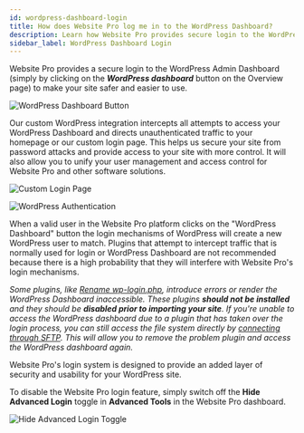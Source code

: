```yaml
---
id: wordpress-dashboard-login
title: How does Website Pro log me in to the WordPress Dashboard?
description: Learn how Website Pro provides secure login to the WordPress Admin Dashboard and how this feature can be disabled if needed.
sidebar_label: WordPress Dashboard Login
---
```


Website Pro provides a secure login to the WordPress Admin Dashboard (simply by clicking on the ***WordPress dashboard*** button on the Overview page) to make your site safer and easier to use.

![WordPress Dashboard Button](./img/website-pro/wordpress-dashboard-button.png)

Our custom WordPress integration intercepts all attempts to access your WordPress Dashboard and directs unauthenticated traffic to your homepage or our custom login page. This helps us secure your site from password attacks and provide access to your site with more control. It will also allow you to unify your user management and access control for Website Pro and other software solutions.

![Custom Login Page](./img/website-pro/custom-login-page.png)

![WordPress Authentication](./img/website-pro/wordpress-authentication.png)

When a valid user in the Website Pro platform clicks on the "WordPress Dashboard" button the login mechanisms of WordPress will create a new WordPress user to match. Plugins that attempt to intercept traffic that is normally used for login or WordPress Dashboard are not recommended because there is a high probability that they will interfere with Website Pro's login mechanisms. 

*Some plugins, like [Rename wp-login.php](https://en-ca.wordpress.org/plugins/rename-wp-login/), introduce errors or render the WordPress Dashboard inaccessible. These plugins **should not be installed** and they should be **disabled prior to importing your site**. If you're unable to access the WordPress dashboard due to a plugin that has taken over the login process, you can still access the file system directly by [connecting through SFTP](https://help.websitepro.hosting/?p=202). This will allow you to remove the problem plugin and access the WordPress dashboard again.*

Website Pro's login system is designed to provide an added layer of security and usability for your WordPress site.

To disable the Website Pro login feature, simply switch off the **Hide Advanced Login** toggle in **Advanced Tools** in the Website Pro dashboard.

![Hide Advanced Login Toggle](./img/website-pro/hide-advanced-login-toggle.png)